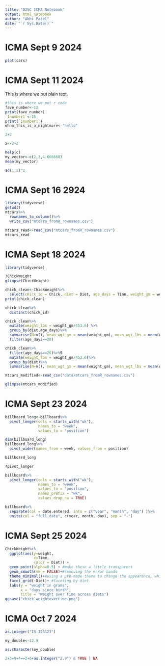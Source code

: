 ```yaml
---
title: "D2SC ICMA Notebook"
output: html_notebook
author: "Abhi Patel"
date: "`r Sys.Date()`"
---
```

# ICMA Sept 9 2024
```r
plot(cars)
```
# ICMA Sept 11 2024
This is where we put plain text.
```r
#this is where we put r code
fave_number<-12
print(fave_number)
`1number1`<-15
print(`1number1`)
ohno_this_is_a_nightmare<-"hello"

```
```r
2+2
```

```r
x<-2+2
```
```r
help(c)
my_vector<-c(2,3,4.666668)
mean(my_vector)
```
```r
sd(1:2)^2
```
# ICMA Sept 16 2924
```r
library(tidyverse)
getwd()
mtcars%>%
  rownames_to_column()%>%
  write_csv("mtcars_fromR_rownames.csv")
```
```r
mtcars_read<-read_csv("mtcars_fromR_rownames.csv")
mtcars_read
```
# ICMA Sept 18 2024
```r
library(tidyverse)
```
```r
?ChickWeight
glimpse(ChickWeight)
```
```r
chick_clean<-ChickWeight%>%
  select(chick_id = Chick, diet = Diet, age_days = Time, weight_gm = weight)
print(chick_clean)
```
```r
chick_clean%>%
  distinct(chick_id)
```
```r
chick_clean%>%
  mutate(weight_lbs = weight_gm/453.6) %>%
  group_by(diet,age_days)%>%
  summarise(N=n(), mean_wgt_gm = mean(weight_gm), mean_wgt_lbs = mean(weight_lbs))%>%
  filter(age_days==20)
```
```r
chick_clean%>%
  filter(age_days==20)%>%S
  mutate(weight_lbs = weight_gm/453.6)%>%
  group_by(diet)%>%
  summarise(N=n(), mean_wgt_gm = mean(weight_gm), mean_wgt_lbs = mean(weight_lbs))

```
```r
mtcars_modified<-read_csv("data/mtcars_fromR_rownames.csv")
```
```r
glimpse(mtcars_modified)
```

# ICMA Sept 23 2024
```r
billboard_long<-billboard%>%
  pivot_longer(cols = starts_with("wk"), 
               names_to = "week", 
               values_to = "position")
```
```r
dim(billboard_long)
billboard_long%>%
  pivot_wider(names_from = week, values_from = position)
```
```r
billboard_long
```
```r
?pivot_longer
```
```r
billboard%>%
  pivot_longer(cols = starts_with("wk"),
               names_to = "week",
               values_to = "position",
               names_prefix = "wk",
               values_drop_na = TRUE)
```
```r
billboard%>%
  separate(col = date.entered, into = c("year", "month", "day") )%>%
  unite(col = "full_date", c(year, month, day), sep = "-")
```
# ICMA Sept 25 2024

```r
ChickWeight%>%
  ggplot(aes(y=weight,
             x=Time,
             color = Diet)) +
  geom_point(alpha=0.5) + #make these a little transparent
  geom_smooth(se = FALSE)+#removing the error bands
  theme_minimal()+#using a pre-made theme to change the appearance, which we can further modify!
  facet_grid(~Diet)+ #faceting by diet
  labs(y = "weight in grams",
       x = "days since birth",
       title = "Weight over time across diets")
ggsave("chick_weightovertime.png")
```
# ICMA Oct 7 2024
```r
as.integer("18.123123")
```
```r
my_double<-12.9
```
```r
as.character(my_double)
```
```r
2+3+9+4==2+6+as.integer("2.9") & TRUE | NA
```

